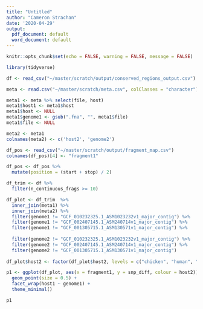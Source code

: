 ```yaml
---
title: "Untitled"
author: "Cameron Strachan"
date: '2020-04-29'
output:
  pdf_document: default
  word_document: default
---
```


```r
knitr::opts_chunk$set(echo = FALSE, warning = FALSE, message = FALSE)
```

```r
library(tidyverse)
```

```r
df <- read_csv("~/master/scratch/output/conserved_regions_output.csv")
```

```r
meta <- read.csv("~/master/scratch/meta.csv", colClasses = "character")

meta1 <- meta %>% select(file, host)
meta1$host1 <- meta1$host
meta1$host <- NULL
meta1$genome1 <- gsub(".fna", "", meta1$file)
meta1$file <- NULL

meta2 <- meta1
colnames(meta2) <- c('host2', 'genome2')
```

```r
df_pos <- read_csv("~/master/scratch/output/fragment_map.csv")
colnames(df_pos)[4] <- "fragment1"

df_pos <- df_pos %>%
  mutate(position = (start + stop) / 2)
```

```r
df_trim <- df %>%
  filter(n_continuous_frags >= 10) 
```

```r
df_plot <- df_trim  %>%
  inner_join(meta1) %>%
  inner_join(meta2) %>%
  filter(genome1 != "GCF_010232325.1_ASM1023232v1_major_contig") %>%
  filter(genome1 != "GCF_002407145.1_ASM240714v1_major_contig") %>%
  filter(genome1 != "GCF_001305715.1_ASM130571v1_major_contig") %>%
  
  filter(genome2 != "GCF_010232325.1_ASM1023232v1_major_contig") %>%
  filter(genome2 != "GCF_002407145.1_ASM240714v1_major_contig") %>%
  filter(genome2 != "GCF_001305715.1_ASM130571v1_major_contig")
  
df_plot$host2 <- factor(df_plot$host2, levels = c("chicken", "human", "cattle"))
```

```r
p1 <- ggplot(df_plot, aes(x = fragment1, y = snp_diff, colour = host2)) +
  geom_point(size = 0.5) +
  facet_wrap(host1 ~ genome1) +
  theme_minimal()

p1
```



